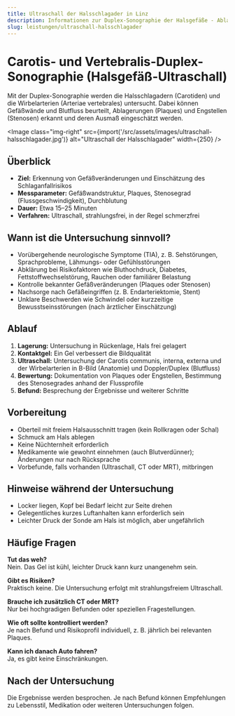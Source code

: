 ```yaml
---
title: Ultraschall der Halsschlagader in Linz
description: Informationen zur Duplex-Sonographie der Halsgefäße - Ablauf, Vorbereitung und häufige Fragen.
slug: leistungen/ultraschall-halsschlagader
---
```



# Carotis- und Vertebralis-Duplex-Sonographie (Halsgefäß-Ultraschall)

Mit der Duplex-Sonographie werden die Halsschlagadern (Carotiden) und die Wirbelarterien (Arteriae vertebrales) untersucht. Dabei können Gefäßwände und Blutfluss beurteilt, Ablagerungen (Plaques) und Engstellen (Stenosen) erkannt und deren Ausmaß eingeschätzt werden.

<Image
  class="img-right"
  src={import('/src/assets/images/ultraschall-halsschlagader.jpg')}
  alt="Ultraschall der Halsschlagader"
  width={250}
/>

## Überblick

- **Ziel:** Erkennung von Gefäßveränderungen und Einschätzung des Schlaganfallrisikos
- **Messparameter:** Gefäßwandstruktur, Plaques, Stenosegrad (Flussgeschwindigkeit), Durchblutung
- **Dauer:** Etwa 15–25 Minuten
- **Verfahren:** Ultraschall, strahlungsfrei, in der Regel schmerzfrei

## Wann ist die Untersuchung sinnvoll?

- Vorübergehende neurologische Symptome (TIA), z. B. Sehstörungen, Sprachprobleme, Lähmungs- oder Gefühlsstörungen
- Abklärung bei Risikofaktoren wie Bluthochdruck, Diabetes, Fettstoffwechselstörung, Rauchen oder familiärer Belastung
- Kontrolle bekannter Gefäßveränderungen (Plaques oder Stenosen)
- Nachsorge nach Gefäßeingriffen (z. B. Endarteriektomie, Stent)
- Unklare Beschwerden wie Schwindel oder kurzzeitige Bewusstseinsstörungen (nach ärztlicher Einschätzung)

## Ablauf

1. **Lagerung:** Untersuchung in Rückenlage, Hals frei gelagert
2. **Kontaktgel:** Ein Gel verbessert die Bildqualität
3. **Ultraschall:** Untersuchung der Carotis communis, interna, externa und der Wirbelarterien in B-Bild (Anatomie) und Doppler/Duplex (Blutfluss)
4. **Bewertung:** Dokumentation von Plaques oder Engstellen, Bestimmung des Stenosegrades anhand der Flussprofile
5. **Befund:** Besprechung der Ergebnisse und weiterer Schritte

## Vorbereitung

- Oberteil mit freiem Halsausschnitt tragen (kein Rollkragen oder Schal)
- Schmuck am Hals ablegen
- Keine Nüchternheit erforderlich
- Medikamente wie gewohnt einnehmen (auch Blutverdünner); Änderungen nur nach Rücksprache
- Vorbefunde, falls vorhanden (Ultraschall, CT oder MRT), mitbringen

## Hinweise während der Untersuchung

- Locker liegen, Kopf bei Bedarf leicht zur Seite drehen
- Gelegentliches kurzes Luftanhalten kann erforderlich sein
- Leichter Druck der Sonde am Hals ist möglich, aber ungefährlich

## Häufige Fragen

**Tut das weh?**  
Nein. Das Gel ist kühl, leichter Druck kann kurz unangenehm sein.

**Gibt es Risiken?**  
Praktisch keine. Die Untersuchung erfolgt mit strahlungsfreiem Ultraschall.

**Brauche ich zusätzlich CT oder MRT?**  
Nur bei hochgradigen Befunden oder speziellen Fragestellungen.

**Wie oft sollte kontrolliert werden?**  
Je nach Befund und Risikoprofil individuell, z. B. jährlich bei relevanten Plaques.

**Kann ich danach Auto fahren?**  
Ja, es gibt keine Einschränkungen.

## Nach der Untersuchung

Die Ergebnisse werden besprochen. Je nach Befund können Empfehlungen zu Lebensstil, Medikation oder weiteren Untersuchungen folgen.

<ScheduleAppointment></ScheduleAppointment>
